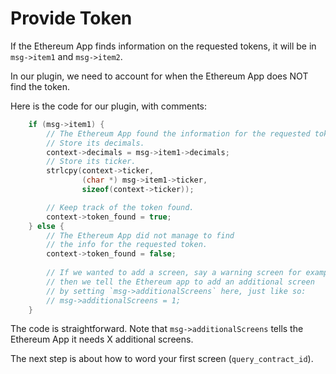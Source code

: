 # Provide Token

If the Ethereum App finds information on the requested tokens, it will be in `msg->item1` and `msg->item2`.

In our plugin, we need to account for when the Ethereum App does NOT find the token.

Here is the code for our plugin, with comments:
```c copy
    if (msg->item1) {
        // The Ethereum App found the information for the requested token!
        // Store its decimals.
        context->decimals = msg->item1->decimals;
        // Store its ticker.
        strlcpy(context->ticker,
                (char *) msg->item1->ticker,
                sizeof(context->ticker));

        // Keep track of the token found.
        context->token_found = true;
    } else {
        // The Ethereum App did not manage to find 
        // the info for the requested token.
        context->token_found = false;
        
        // If we wanted to add a screen, say a warning screen for example,
        // then we tell the Ethereum app to add an additional screen
        // by setting `msg->additionalScreens` here, just like so:
        // msg->additionalScreens = 1;
    }
```

The code is straightforward. Note that `msg->additionalScreens` tells the Ethereum App it needs X additional screens.

The next step is about how to word your first screen (`query_contract_id`).